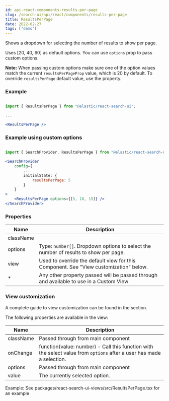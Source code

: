 ```yaml
---
id: api-react-components-results-per-page
slug: /search-ui/api/react/components/results-per-page
title: ResultsPerPage
date: 2022-02-27
tags: ["demo"]
---
```


Shows a dropdown for selecting the number of results to show per page.

Uses [20, 40, 60] as default options. You can use `options` prop to pass custom options.

**Note:** When passing custom options make sure one of the option values match
the current `resultsPerPageProp` value, which is 20 by default.
To override `resultsPerPage` default value, use the <DocLink id="api-react-search-provider" section="initial-state" text="initial state" /> property.

### Example

```jsx

import { ResultsPerPage } from "@elastic/react-search-ui";

...

<ResultsPerPage />
```

### Example using custom options

```jsx

import { SearchProvider, ResultsPerPage } from "@elastic/react-search-ui";

<SearchProvider
    config={
        ...
        initialState: {
            resultsPerPage: 5
        }
    }
>
    <ResultsPerPage options={[5, 10, 15]} />
</SearchProvider>
```

### Properties

| Name      | Description                                                                            |
| --------- | -------------------------------------------------------------------------------------- |
| className |                                                                                        |
| options   | Type: `number[]`. Dropdown options to select the number of results to show per page.   |
| view      | Used to override the default view for this Component. See "View customization" below.  |
| \*        | Any other property passed will be passed through and available to use in a Custom View |

### View customization

A complete guide to view customization can be found in the <DocLink id="guides-customizing-styles-and-html" section="customizing-html" text="Customization: Component views and HTML" /> section.

The following properties are available in the view:

| Name      | Description                                                                                                          |
| --------- | -------------------------------------------------------------------------------------------------------------------- |
| className | Passed through from main component                                                                                   |
| onChange  | function(value: number) - Call this function with the select value from `options` after a user has made a selection. |
| options   | Passed through from main component                                                                                   |
| value     | The currently selected option.                                                                                       |

Example: See packages/react-search-ui-views/src/ResultsPerPage.tsx for an example
